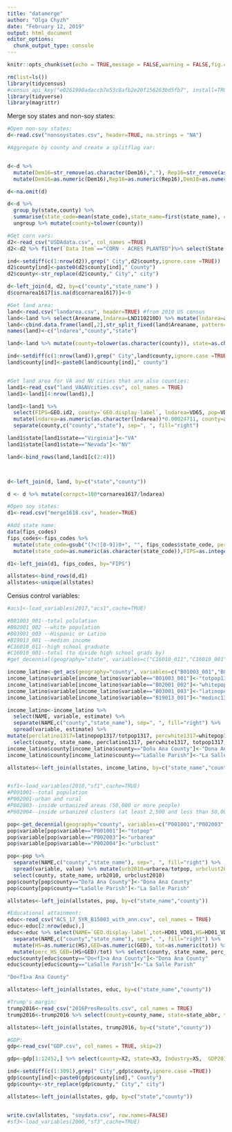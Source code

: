 ```yaml
---
title: "datamerge"
author: "Olga Chyzh"
date: "February 12, 2019"
output: html_document
editor_options: 
  chunk_output_type: console
---
```

```r
knitr::opts_chunk$set(echo = TRUE,message = FALSE,warning = FALSE,fig.cap = "...")
```

```r
rm(list=ls())
library(tidycensus)
#census_api_key("e0261990adaccb7e53c8afb2e20f156263bd5fb7", install=TRUE)
library(tidyverse)
library(magrittr)
```


Merge soy states and non-soy states:
```r
#Open non-soy states:
d<-read.csv("nonsoystates.csv", header=TRUE, na.strings = "NA")

#Aggregate by county and create a splitflag var:


d<-d %>% 
  mutate(Dem16=str_remove(as.character(Dem16),","), Rep16=str_remove(as.character(Rep16),","),Dem18=str_remove(as.character(Dem18),","),Rep18=str_remove(as.character(Rep18),",")) %>%
  mutate(Dem16=as.numeric(Dem16),Rep16=as.numeric(Rep16),Dem18=as.numeric(Dem18),Rep18=as.numeric(Rep18))

d<-na.omit(d) 

d<-d %>%
  group_by(state,county) %>% 
  summarise(state_code=mean(state_code),state_name=first(state_name), county_code=first(county_code),Dem16=sum(Dem16),Rep16=sum(Rep16),Dem18=sum(Dem18),Rep18=sum(Rep18), Dist=min(Dist), Splitflag=as.numeric(length(Dist>1)), soyarea1617=0,soypct=0,soyval12=0, trumpch=(Rep18*Dem16)/(Rep16*Dem18), county_code=as.character(state_code)) %>% 
  ungroup %>% mutate(county=tolower(county))

#Get corn vars:
d2<-read_csv("USDAdata.csv", col_names =TRUE)
d2<-d2 %>% filter(`Data Item`=="CORN - ACRES PLANTED")%>% select(State, County, Value)%>% mutate(Value=str_remove(Value,","), county=tolower(County), state_name=paste0(toupper(substr(State, 1, 1)), tolower(substring(State, 2))), cornarea1617=Value) %>% select(county, state_name, cornarea1617)

ind<-setdiff(c(1:nrow(d2)),grep(" City",d2$county,ignore.case =TRUE))
d2$county[ind]<-paste0(d2$county[ind]," County")
d2$county<-str_replace(d2$county," City"," city")

d<-left_join(d, d2, by=c("county","state_name") )
d$cornarea1617[is.na(d$cornarea1617)]<-0

#Get land area:
land<-read.csv("landarea.csv", header=TRUE) #from 2010 US census
land<-land %>% select(Areaname,lndarea=LND110210D) %>% mutate(lndarea=as.numeric(as.character(lndarea))*640, Areaname=as.character(Areaname))
land<-cbind.data.frame(land[,2],str_split_fixed(land$Areaname, pattern=", ", n=2))
names(land)<-c("lndarea","county","state")

land<-land %>% mutate(county=tolower(as.character(county)), state=as.character(state))

ind<-setdiff(c(1:nrow(land)),grep(" City",land$county,ignore.case =TRUE))
land$county[ind]<-paste0(land$county[ind]," county")


#Get land area for VA and NV cities that are also counties:
land1<-read_csv("land_VA&NVcities.csv", col_names = TRUE) 
land1<-land1[4:nrow(land1),]

land1<-land1 %>% 
  select(FIPS=GEO.id2, county=`GEO.display-label`, lndarea=VD65, pop=VD70) %>% 
  mutate(lndarea=as.numeric(as.character(lndarea))*0.00024711, county=as.character(county), pop=as.numeric(as.character(pop)))  %>% #area was in sq meters in this version of the census
  separate(county,c("county","state"), sep=", ", fill="right") 

land1$state[land1$state=="Virginia"]<-"VA"
land1$state[land1$state=="Nevada"]<-"NV"

land<-bind_rows(land,land1[c(2:4)])



d<-left_join(d, land, by=c("state","county"))

d <- d %>% mutate(cornpct=100*cornarea1617/lndarea)

#Open soy states:
d1<-read.csv("merge1618.csv", header=TRUE) 

#Add state name:
data(fips_codes)
fips_codes<-fips_codes %>% 
  mutate(state_code=gsub("(?<![0-9])0+", "", fips_codes$state_code, perl = TRUE)) %>%
  mutate(state_code=as.numeric(as.character(state_code)),FIPS=as.integer(as.character(paste(fips_codes$state_code,fips_codes$county_code, sep=""))))

d1<-left_join(d1, fips_codes, by="FIPS")

allstates<-bind_rows(d,d1)
allstates<-unique(allstates)

```

Census control variables:

```r
#acs1<-load_variables(2017,"acs1",cache=TRUE)

#B01003_001--total polulation
#B02001_002 --white population
#B03001_003 --Hispanic or Latino
#B19013_001 --median income
#C16010_011--high school graduate
#C16010_001--total (to divide high school grads by)
#get_decennial(geography="state", variables=c("C16010_011","C16010_001"))

income_latino<-get_acs(geography="county", variables=c("B01003_001","B02001_002","B03001_003","B19013_001"))
income_latino$variable[income_latino$variable=="B01003_001"]<-"totpop1317"
income_latino$variable[income_latino$variable=="B02001_002"]<-"whitepop1317"
income_latino$variable[income_latino$variable=="B03001_003"]<-"latinopop1317"
income_latino$variable[income_latino$variable=="B19013_001"]<-"medinc1317"

income_latino<-income_latino %>% 
  select(NAME, variable, estimate) %>%
  separate(NAME,c("county","state_name"), sep=", ", fill="right") %>% 
  spread(variable, estimate) %>%
mutate(perclatino1317=latinopop1317/totpop1317, percwhite1317=whitepop1317/totpop1317) %>%
  select(county, state_name, perclatino1317, percwhite1317, totpop1317, medinc1317)
income_latino$county[income_latino$county=="Doña Ana County"]<-"Dona Ana County"
income_latino$county[income_latino$county=="LaSalle Parish"]<-"La Salle Parish"

allstates<-left_join(allstates, income_latino, by=c("state_name","county"))


#sf1<-load_variables(2010,"sf1",cache=TRUE)
#P001001--total population
#P002001-urban and rural
#P002003--inside urbanized areas (50,000 or more people)
#P002004--inside urbanized clusters (at least 2,500 and less than 50,000 people)

pop<-get_decennial(geography="county", variables=c("P001001","P002003","P002004"))
pop$variable[pop$variable=="P001001"]<-"totpop"
pop$variable[pop$variable=="P002003"]<-"urbarea"
pop$variable[pop$variable=="P002004"]<-"urbclust"

pop<-pop %>% 
  separate(NAME,c("county","state_name"), sep=", ", fill="right") %>% 
  spread(variable, value) %>% mutate(urb2010=urbarea/totpop, urbclust2010=(urbarea+urbclust)/totpop) %>%
  select(county, state_name, urb2010, urbclust2010)
pop$county[pop$county=="Do?a Ana County"]<-"Dona Ana County"
pop$county[pop$county=="LaSalle Parish"]<-"La Salle Parish"

allstates<-left_join(allstates, pop, by=c("state_name","county"))

#Educational attainment:
educ<-read_csv("ACS_17_5YR_B15003_with_ann.csv", col_names = TRUE)
educ<-educ[2:nrow(educ),]
educ<-educ %>% select(NAME=`GEO.display-label`,tot=HD01_VD01,HS=HD01_VD17, GED=HD01_VD18) %>% 
  separate(NAME,c("county","state_name"), sep=", ", fill="right") %>%
  mutate(HS=as.numeric(HS),GED=as.numeric(GED), tot=as.numeric(tot)) %>%
  mutate(perc_HS_GED=(HS+GED)/tot) %>% select(county, state_name, perc_HS_GED)
educ$county[educ$county=="Do<f1>a Ana County"]<-"Dona Ana County"
educ$county[educ$county=="LaSalle Parish"]<-"La Salle Parish"

"Do<f1>a Ana County"

allstates<-left_join(allstates, educ, by=c("state_name","county"))

#Trump's margin:
trump2016<-read_csv("2016PresResults.csv", col_names = TRUE)
trump2016<-trump2016 %>% select(county=county_name, state=state_abbr, trump2016=votes_gop, clinton2016=votes_dem, tot_votes2016=total_votes) %>% mutate(trumpmarg=(trump2016/tot_votes2016)-(clinton2016/tot_votes2016))

allstates<-left_join(allstates, trump2016, by=c("state","county"))

#GDP:
gdp<-read_csv("GDP.csv", col_names = TRUE, skip=2)

gdp<-gdp[1:12452,] %>% select(county=X2, state=X3, Industry=X5,  GDP2015=`2015`) %>% spread(Industry, GDP2015) %>% mutate(GDP2015=as.numeric(`All Industries`), GDP2015_gvnt=as.numeric(`Government and government enterprises`),GDP2015_goods=as.numeric(`Private goods-producing industries`),GDP2015_serv=as.numeric(`Private services-providing industries`)) %>% select(county, state, GDP2015, GDP2015_goods, GDP2015_serv) 

ind<-setdiff(c(1:3091),grep(" City",gdp$county,ignore.case =TRUE))
gdp$county[ind]<-paste0(gdp$county[ind]," County")
gdp$county<-str_replace(gdp$county," City"," city")

allstates<-left_join(allstates, gdp, by=c("state","county"))


write.csv(allstates, "soydata.csv", row.names=FALSE)
#sf3<-load_variables(2000,"sf3",cache=TRUE)


```

